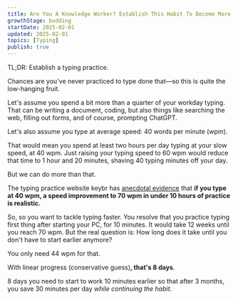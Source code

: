 ```yaml
---
title: Are You A Knowledge Worker? Establish This Habit To Become More Productive
growthStage: budding
startDate: 2025-02-01
updated: 2025-02-01
topics: [Typing]
publish: true
---
```


TL;DR: Establish a typing practice.

Chances are you've never practiced to type done that—so this is quite the low-hanging fruit.

Let's assume you spend a bit more than a quarter of your workday typing. That can be writing a document, coding, but also things like searching the web, filling out forms, and of course, prompting ChatGPT.

Let's also assume you type at average speed: 40 words per minute (wpm).

That would mean you spend at least two hours per day typing at your slow speed, at 40 wpm. Just raising your typing speed to 60 wpm would reduce that time to 1 hour and 20 minutes, shaving 40 typing minutes off your day.

But we can do more than that.

The typing practice website keybr has [anecdotal evidence](https://www.keybr.com/help) that **if you type at 40 wpm, a speed improvement to 70 wpm in under 10 hours of practice is realistic.**

So, so you want to tackle typing faster. You resolve that you practice typing first thing after starting your PC, for 10 minutes. It would take 12 weeks until you reach 70 wpm. But the real question is: How long does it take until you don't have to start earlier anymore?

You only need 44 wpm for that.

With linear progress (conservative guess)**, that's 8 days**.

8 days you need to start to work 10 minutes earlier so that after 3 months, you save 30 minutes per day _while continuing the habit_.
